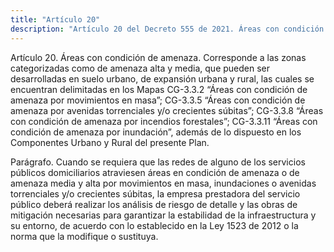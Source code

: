 ```yaml
---
title: "Artículo 20"
description: "Artículo 20 del Decreto 555 de 2021. Áreas con condición de amenaza."
---
```


Artículo 20. Áreas con condición de amenaza. Corresponde a las zonas categorizadas como de amenaza alta y media, que pueden ser desarrolladas en suelo urbano, de expansión urbana y rural, las cuales se encuentran delimitadas en los Mapas CG-3.3.2 “Áreas con condición de amenaza por movimientos en masa”; CG-3.3.5 “Áreas con condición de amenaza por avenidas torrenciales y/o crecientes súbitas”; CG-3.3.8 “Áreas con condición de amenaza por incendios forestales”; CG-3.3.11 “Áreas con condición de amenaza por inundación”, además de lo dispuesto en los Componentes Urbano y Rural del presente Plan.
 
Parágrafo. Cuando se requiera que las redes de alguno de los servicios públicos domiciliarios atraviesen áreas en condición de amenaza o de amenaza media y alta por movimientos en masa, inundaciones o avenidas torrenciales y/o crecientes súbitas, la empresa prestadora del servicio público deberá realizar los análisis de riesgo de detalle y las obras de mitigación necesarias para garantizar la estabilidad de la infraestructura y su entorno, de acuerdo con lo establecido en la Ley 1523 de 2012 o la norma que la modifique o sustituya.